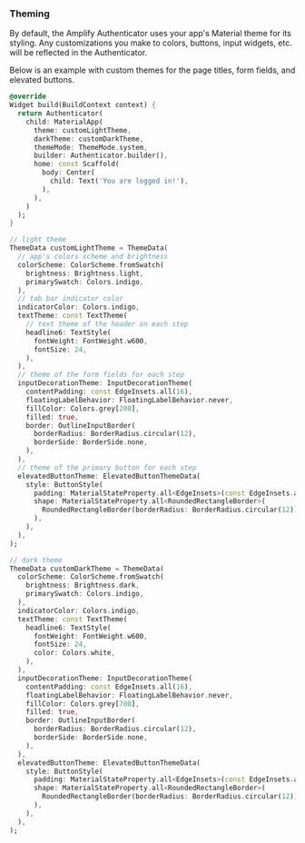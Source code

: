 
### Theming

By default, the Amplify Authenticator uses your app's Material theme for its styling. Any customizations you make to colors, buttons, input widgets, etc. will be reflected in the Authenticator.

Below is an example with custom themes for the page titles, form fields, and elevated buttons.

```dart
@override
Widget build(BuildContext context) {
  return Authenticator(
    child: MaterialApp(
      theme: customLightTheme,
      darkTheme: customDarkTheme,
      themeMode: ThemeMode.system,
      builder: Authenticator.builder(),
      home: const Scaffold(
        body: Center(
          child: Text('You are logged in!'),
        ),
      ),
    )
  );
}

// light theme
ThemeData customLightTheme = ThemeData(
  // app's colors scheme and brightness
  colorScheme: ColorScheme.fromSwatch(
    brightness: Brightness.light,
    primarySwatch: Colors.indigo,
  ),
  // tab bar indicator color
  indicatorColor: Colors.indigo,
  textTheme: const TextTheme(
    // text theme of the header on each step
    headline6: TextStyle(
      fontWeight: FontWeight.w600,
      fontSize: 24,
    ),
  ),
  // theme of the form fields for each step
  inputDecorationTheme: InputDecorationTheme(
    contentPadding: const EdgeInsets.all(16),
    floatingLabelBehavior: FloatingLabelBehavior.never,
    fillColor: Colors.grey[200],
    filled: true,
    border: OutlineInputBorder(
      borderRadius: BorderRadius.circular(12),
      borderSide: BorderSide.none,
    ),
  ),
  // theme of the primary button for each step
  elevatedButtonTheme: ElevatedButtonThemeData(
    style: ButtonStyle(
      padding: MaterialStateProperty.all<EdgeInsets>(const EdgeInsets.all(16)),
      shape: MaterialStateProperty.all<RoundedRectangleBorder>(
        RoundedRectangleBorder(borderRadius: BorderRadius.circular(12)),
      ),
    ),
  ),
);

// dark theme
ThemeData customDarkTheme = ThemeData(
  colorScheme: ColorScheme.fromSwatch(
    brightness: Brightness.dark,
    primarySwatch: Colors.indigo,
  ),
  indicatorColor: Colors.indigo,
  textTheme: const TextTheme(
    headline6: TextStyle(
      fontWeight: FontWeight.w600,
      fontSize: 24,
      color: Colors.white,
    ),
  ),
  inputDecorationTheme: InputDecorationTheme(
    contentPadding: const EdgeInsets.all(16),
    floatingLabelBehavior: FloatingLabelBehavior.never,
    fillColor: Colors.grey[700],
    filled: true,
    border: OutlineInputBorder(
      borderRadius: BorderRadius.circular(12),
      borderSide: BorderSide.none,
    ),
  ),
  elevatedButtonTheme: ElevatedButtonThemeData(
    style: ButtonStyle(
      padding: MaterialStateProperty.all<EdgeInsets>(const EdgeInsets.all(16)),
      shape: MaterialStateProperty.all<RoundedRectangleBorder>(
        RoundedRectangleBorder(borderRadius: BorderRadius.circular(12)),
      ),
    ),
  ),
);
```

<FlutterAuthenticatorExample
  id="flutter-authenticator-styling"
  useCustomTheme={true}
/>
